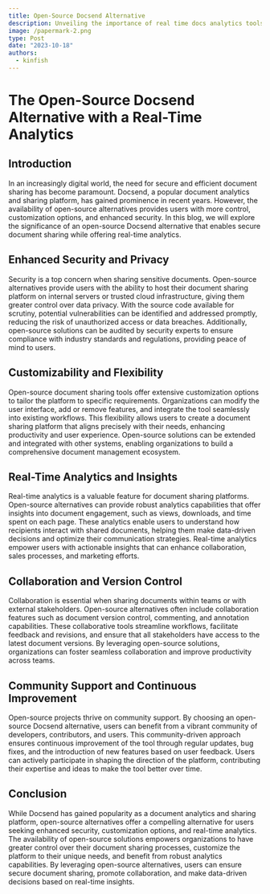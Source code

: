 ```yaml
---
title: Open-Source Docsend Alternative
description: Unveiling the importance of real time docs analytics tools
image: /papermark-2.png
type: Post
date: "2023-10-18"
authors:
  - kinfish
---
```



# The Open-Source Docsend Alternative with a Real-Time Analytics

## Introduction
In an increasingly digital world, the need for secure and efficient document sharing has become paramount. Docsend, a popular document analytics and sharing platform, has gained prominence in recent years. However, the availability of open-source alternatives provides users with more control, customization options, and enhanced security. In this blog, we will explore the significance of an open-source Docsend alternative that enables secure document sharing while offering real-time analytics.

## Enhanced Security and Privacy
Security is a top concern when sharing sensitive documents. Open-source alternatives provide users with the ability to host their document sharing platform on internal servers or trusted cloud infrastructure, giving them greater control over data privacy. With the source code available for scrutiny, potential vulnerabilities can be identified and addressed promptly, reducing the risk of unauthorized access or data breaches. Additionally, open-source solutions can be audited by security experts to ensure compliance with industry standards and regulations, providing peace of mind to users.

## Customizability and Flexibility
Open-source document sharing tools offer extensive customization options to tailor the platform to specific requirements. Organizations can modify the user interface, add or remove features, and integrate the tool seamlessly into existing workflows. This flexibility allows users to create a document sharing platform that aligns precisely with their needs, enhancing productivity and user experience. Open-source solutions can be extended and integrated with other systems, enabling organizations to build a comprehensive document management ecosystem.

## Real-Time Analytics and Insights
Real-time analytics is a valuable feature for document sharing platforms. Open-source alternatives can provide robust analytics capabilities that offer insights into document engagement, such as views, downloads, and time spent on each page. These analytics enable users to understand how recipients interact with shared documents, helping them make data-driven decisions and optimize their communication strategies. Real-time analytics empower users with actionable insights that can enhance collaboration, sales processes, and marketing efforts.

## Collaboration and Version Control
Collaboration is essential when sharing documents within teams or with external stakeholders. Open-source alternatives often include collaboration features such as document version control, commenting, and annotation capabilities. These collaborative tools streamline workflows, facilitate feedback and revisions, and ensure that all stakeholders have access to the latest document versions. By leveraging open-source solutions, organizations can foster seamless collaboration and improve productivity across teams.

## Community Support and Continuous Improvement
Open-source projects thrive on community support. By choosing an open-source Docsend alternative, users can benefit from a vibrant community of developers, contributors, and users. This community-driven approach ensures continuous improvement of the tool through regular updates, bug fixes, and the introduction of new features based on user feedback. Users can actively participate in shaping the direction of the platform, contributing their expertise and ideas to make the tool better over time.

## Conclusion
While Docsend has gained popularity as a document analytics and sharing platform, open-source alternatives offer a compelling alternative for users seeking enhanced security, customization options, and real-time analytics. The availability of open-source solutions empowers organizations to have greater control over their document sharing processes, customize the platform to their unique needs, and benefit from robust analytics capabilities. By leveraging open-source alternatives, users can ensure secure document sharing, promote collaboration, and make data-driven decisions based on real-time insights.
